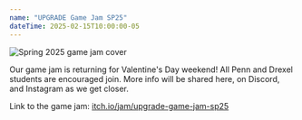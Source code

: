 ```yaml
---
name: "UPGRADE Game Jam SP25"
dateTime: 2025-02-15T10:00:00-05
---
```


![Spring 2025 game jam cover](media/sp25-cover.png)

Our game jam is returning for Valentine's Day weekend! All Penn and Drexel students are encouraged join. More info will be shared here, on Discord, and Instagram as we get closer.

Link to the game jam: [itch.io/jam/upgrade-game-jam-sp25](https://itch.io/jam/upgrade-game-jam-sp25)
